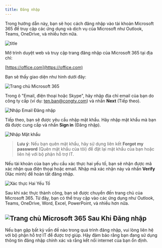 ```yaml
---
title: Đăng nhập
---
```


Trong hướng dẫn này, bạn sẽ học cách đăng nhập vào tài khoản Microsoft 365 để truy cập các ứng dụng và dịch vụ của Microsoft như Outlook, Teams, OneDrive, và nhiều hơn nữa.

![title](images/microsoft.png)

<Steps>

<Step title="Truy cập trang Đăng nhập Microsoft 365">

Mở trình duyệt web và truy cập trang đăng nhập của Microsoft 365 tại địa chỉ:

[https://office.com](https://office.com)

Bạn sẽ thấy giao diện như hình dưới đây:

![Trang chủ Microsoft 365](path/to/your/image1.png)
</Step>

<Step title="Nhập Địa chỉ Email">

Trong ô "Email, điện thoại hoặc Skype", hãy nhập địa chỉ email của bạn do công ty cấp (ví dụ: ten.ban@congty.com) và nhấn **Next** (Tiếp theo).

![Nhập Email Đăng nhập](path/to/your/image2.png)

</Step>

<Step title="Nhập Mật khẩu">

Tiếp theo, bạn sẽ được yêu cầu nhập mật khẩu. Hãy nhập mật khẩu mà bạn đã được cung cấp và nhấn **Sign in** (Đăng nhập).

![Nhập Mật khẩu](path/to/your/image3.png)

> **Lưu ý**: Nếu bạn quên mật khẩu, hãy sử dụng liên kết **Forgot my password** (Quên mật khẩu của tôi) để đặt lại mật khẩu của bạn hoặc liên hệ với bộ phận hỗ trợ IT.

</Step>

<Step title="Xác thực Hai Yếu Tố">

Nếu tài khoản của bạn yêu cầu xác thực hai yếu tố, bạn sẽ nhận được mã xác nhận qua điện thoại hoặc email. Nhập mã xác nhận này và nhấn **Verify** (Xác minh) để hoàn tất đăng nhập.

![Xác thực Hai Yếu Tố](path/to/your/image4.png)

</Step>

<Step title="Hoàn tất Đăng nhập">

Sau khi xác thực thành công, bạn sẽ được chuyển đến trang chủ của Microsoft 365. Từ đây, bạn có thể truy cập vào các ứng dụng như Outlook, Teams, OneDrive, Word, Excel, PowerPoint, và nhiều hơn nữa.

![Trang chủ Microsoft 365 Sau Khi Đăng nhập](path/to/your/image5.png)
</Step>
</Steps>
---

Nếu bạn gặp bất kỳ vấn đề nào trong quá trình đăng nhập, vui lòng liên hệ với bộ phận hỗ trợ IT để được trợ giúp. Hãy đảm bảo rằng bạn đang sử dụng thông tin đăng nhập chính xác và rằng kết nối internet của bạn ổn định.

